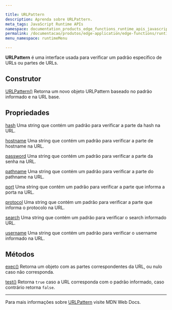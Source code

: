 ```yaml
---

title: URLPattern
description: Aprenda sobre URLPattern.
meta_tags: JavaScript Runtime APIs
namespace: documentation_products_edge_functions_runtime_apis_javascript_url_pattern
permalink: /documentacao/produtos/edge-application/edge-functions/runtime-apis/javascript/url-pattern/
menu_namespace: runtimeMenu

---
```


**URLPattern** é uma interface usada para verificar um padrão específico de URLs ou partes de URLs.

## Construtor

[URLPattern()](https://developer.mozilla.org/en-US/docs/Web/API/URLPattern/URLPattern)
Retorna um novo objeto URLPattern baseado no padrão informado e na URL base.

## Propriedades

[hash](https://developer.mozilla.org/en-US/docs/Web/API/URLPattern/URLPattern)
Uma string que contém um padrão para verificar a parte da hash na URL.

[hostname](https://developer.mozilla.org/en-US/docs/Web/API/URLPattern/hostname)
Uma string que contém um padrão para verificar a parte de hostname na URL.

[password](https://developer.mozilla.org/en-US/docs/Web/API/URLPattern/password)
Uma string que contém um padrão para verificar a parte da senha na URL.

[pathname](https://developer.mozilla.org/en-US/docs/Web/API/URLPattern/pathname)
Uma string que contém um padrão para verificar a parte do pathname na URL.

[port](https://developer.mozilla.org/en-US/docs/Web/API/URLPattern/port)
Uma string que contém um padrão para verificar a parte que informa a porta na URL.

[protocol](https://developer.mozilla.org/en-US/docs/Web/API/URLPattern/protocol)
Uma string que contém um padrão para verificar a parte que informa o protocolo na URL.

[search](https://developer.mozilla.org/en-US/docs/Web/API/URLPattern/search)
Uma string que contém um padrão para verificar o search informado URL.

[username](https://developer.mozilla.org/en-US/docs/Web/API/URLPattern/username)
Uma string que contém um padrão para verificar o username informado na URL.

## Métodos

[exec()](https://developer.mozilla.org/en-US/docs/Web/API/URLPattern/exec)
Retorna um objeto com as partes correspondentes da URL, ou nulo caso não corresponda.

[test()](https://developer.mozilla.org/en-US/docs/Web/API/URLPattern/test)
Retorna `true` caso a URL corresponda com o padrão informado, caso contrário retorna `false`.

---

Para mais informações sobre [URLPattern](https://developer.mozilla.org/en-US/docs/Web/API/URLPattern) visite MDN Web Docs.


